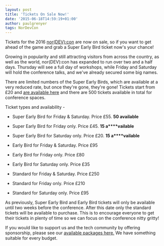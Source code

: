 ```yaml
---
layout: post
title: 'Tickets On Sale Now!'
date: '2015-06-18T14:59:19+01:00'
author: paulgrenyer
tags: NorDevCon
---
```


Tickets for the 2016 [nor(DEV):con](http://www.nordevcon.com/) are now on sale, so if you want to get ahead of the game and grab a Super Early Bird ticket now's your chance!

Growing in popularity and still attracting visitors from across the country, as well as the world, nor(DEV):con has expanded to run over two and a half days. Thursday will see a full day of workshops, while Friday and Saturday will hold the conference talks, and we've already secured some big names.

There are limited numbers of the Super Early Birds, which are available at a very reduced rate, but once they're gone, they're gone! Tickets start from £20 and [are available here](http://www.eventbrite.co.uk/e/nordevcon-2016-tickets-15843460216) and there are 500 tickets available in total for conference spaces.

Ticket types and availability -

- Super Early Bird for Friday & Saturday. Price £55. **50 available**
- Super Early Bird for Friday only. Price £45. **15 a****vailable**
- Super Early Bird for Saturday only. Price £20. **15 a****vailable**

- Early Bird for Friday & Saturday. Price £95
- Early Bird for Friday only. Price £80
- Early Bird for Saturday only. Price £35

- Standard for Friday & Saturday. Price £250
- Standard for Friday only. Price £210
- Standard for Saturday only. Price £95

As previously, Super Early Bird and Early Bird tickets will only be available until two weeks before the conference. After this date only the standard tickets will be available to purchase. This is to encourage everyone to get their tickets in plenty of time so we can focus on the conference nitty gritty!

If you would like to support us and the tech community by offering sponsorship, please see our [available packages here.](http://www.nordevcon.com/sponsorship/) We have something suitable for every budget.